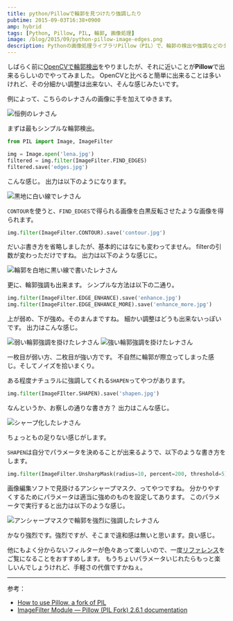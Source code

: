 ```yaml
---
title: python/Pillowで輪郭を見つけたり強調したり
pubtime: 2015-09-03T16:38+0900
amp: hybrid
tags: [Python, Pillow, PIL, 輪郭, 画像処理]
image: /blog/2015/09/python-pillow-image-edges.png
description: Pythonの画像処理ライブラリPillow（PIL）で、輪郭の検出や強調などのタスクを試してみました。
---
```


しばらく前に[OpenCVで輪郭検出](/blog/2015/02/python-opencv-contour-detection)をやりましたが、それに近いことが**Pillow**で出来るらしいのでやってみました。
OpenCVと比べると簡単に出来ることは多いけれど、その分細かい調整は出来ない、そんな感じみたいです。

例によって、こちらのレナさんの画像に手を加えてゆきます。

![恒例のレナさん](/blog/2015/09/lena.jpg "520x520")

まずは最もシンプルな輪郭検出。
``` python
from PIL import Image, ImageFilter

img = Image.open('lena.jpg')
filtered = img.filter(ImageFilter.FIND_EDGES)
filtered.save('edges.jpg')
```
こんな感じ。
出力は以下のようになります。

![黒地に白い線でレナさん](/blog/2015/09/lena_edges.jpg "520x520")

`CONTOUR`を使うと、`FIND_EDGES`で得られる画像を白黒反転させたような画像を得られます。
``` python
img.filter(ImageFilter.CONTOUR).save('contour.jpg')
```
だいぶ書き方を省略しましたが、基本的にはなにも変わってません。
filterの引数が変わっただけですね。
出力は以下のような感じに。

![輪郭を白地に黒い線で書いたレナさん](/blog/2015/09/lena_contour.jpg "520x520")

更に、輪郭強調も出来ます。
シンプルな方法は以下の二通り。
``` python
img.filter(ImageFilter.EDGE_ENHANCE).save('enhance.jpg')
img.filter(ImageFilter.EDGE_ENHANCE_MORE).save('enhance_more.jpg')
```
上が弱め、下が強め。そのまんまですね。
細かい調整はどうも出来ないっぽいです。
出力はこんな感じ。

![弱い輪郭強調を掛けたレナさん](/blog/2015/09/lena_enhance.jpg "520x520") ![強い輪郭強調を掛けたレナさん](/blog/2015/09/lena_enhance_more.jpg "520x520")

一枚目が弱い方、二枚目が強い方です。
不自然に輪郭が際立ってしまった感じ。そしてノイズを拾いまくり。

ある程度ナチュラルに強調してくれる`SHAPEN`ってやつがあります。
``` python
img.filter(ImageFIlter.SHAPEN).save('shapen.jpg')
```
なんというか、お察しの通りな書き方？
出力はこんな感じ。

![シャープ化したレナさん](/blog/2015/09/lena_shapen.jpg "520x520")

ちょっともの足りない感じがします。

`SHAPEN`は自分でパラメータを決めることが出来るようで、以下のような書き方をします。
``` python
img.filter(ImageFilter.UnsharpMask(radius=10, percent=200, threshold=5)).save('unsharp.jpg')
```
画像編集ソフトで見掛けるアンシャープマスク、ってやつですね。
分かりやすくするためにパラメータは適当に強めのものを設定してあります。
このパラメータで実行すると出力は以下のような感じ。

![アンシャープマスクで輪郭を強烈に強調したレナさん](/blog/2015/09/lena_unsharp.jpg "520x520")

かなり強烈です。強烈ですが、そこまで違和感は無いと思います。良い感じ。

他にもよく分からないフィルターが色々あって楽しいので、一度[リファレンス](http://pillow.readthedocs.org/en/latest/reference/ImageFilter.html)をご覧になることをおすすめします。
もうちょいパラメータいじれたらもっと楽しいんでしょうけれど、手軽さの代償ですかねぇ。

---

参考：
- [How to use Pillow, a fork of PIL](http://www.pythonforbeginners.com/gui/how-to-use-pillow)
- [ImageFilter Module &mdash; Pillow (PIL Fork) 2.6.1 documentation](http://pillow.readthedocs.org/en/latest/reference/ImageFilter.html)

